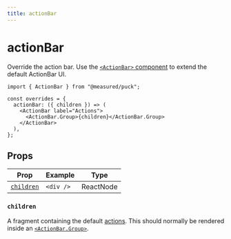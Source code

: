```yaml
---
title: actionBar
---
```


# actionBar

Override the action bar. Use the [`<ActionBar>` component](/docs/api-reference/components/action-bar) to extend the default ActionBar UI.

```tsx copy
import { ActionBar } from "@measured/puck";

const overrides = {
  actionBar: ({ children }) => (
    <ActionBar label="Actions">
      <ActionBar.Group>{children}</ActionBar.Group>
    </ActionBar>
  ),
};
```

## Props

| Prop                    | Example   | Type      |
| ----------------------- | --------- | --------- |
| [`children`](#children) | `<div />` | ReactNode |

### `children`

A fragment containing the default [actions](/docs/api-reference/components/action-bar-action). This should normally be rendered inside an [`<ActionBar.Group>`](/docs/api-reference/components/action-bar-group).
